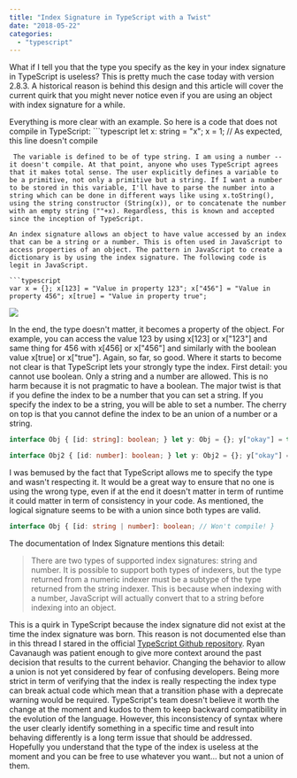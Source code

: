 ```yaml
---
title: "Index Signature in TypeScript with a Twist"
date: "2018-05-22"
categories: 
  - "typescript"
---
```


What if I tell you that the type you specify as the key in your index signature in TypeScript is useless? This is pretty much the case today with version 2.8.3. A historical reason is behind this design and this article will cover the current quirk that you might never notice even if you are using an object with index signature for a while.

Everything is more clear with an example. So here is a code that does not compile in TypeScript: ```typescript
let x: string = "x"; x = 1; // As expected, this line doesn't compile 
``` 
 The variable is defined to be of type string. I am using a number -- it doesn't compile. At that point, anyone who uses TypeScript agrees that it makes total sense. The user explicitly defines a variable to be a primitive, not only a primitive but a string. If I want a number to be stored in this variable, I'll have to parse the number into a string which can be done in different ways like using x.toString(), using the string constructor (String(x)), or to concatenate the number with an empty string (""+x). Regardless, this is known and accepted since the inception of TypeScript.

An index signature allows an object to have value accessed by an index that can be a string or a number. This is often used in JavaScript to access properties of an object. The pattern in JavaScript to create a dictionary is by using the index signature. The following code is legit in JavaScript.

```typescript
var x = {}; x[123] = "Value in property 123"; x["456"] = "Value in property 456"; x[true] = "Value in property true"; 
``` 


![](images/JavaScriptObjectStringNumberBoolean.png)

In the end, the type doesn't matter, it becomes a property of the object. For example, you can access the value 123 by using x[123] or x["123"] and same thing for 456 with x[456] or x["456"] and similarly with the boolean value x[true] or x["true"]. Again, so far, so good. Where it starts to become not clear is that TypeScript lets your strongly type the index. First detail: you cannot use boolean. Only a string and a number are allowed. This is no harm because it is not pragmatic to have a boolean. The major twist is that if you define the index to be a number that you can set a string. If you specify the index to be a string, you will be able to set a number. The cherry on top is that you cannot define the index to be an union of a number or a string.

```typescript
interface Obj { [id: string]: boolean; } let y: Obj = {}; y["okay"] = true; // string key: legit and compile y[123] = false; // number key: legit and compile

interface Obj2 { [id: number]: boolean; } let y: Obj2 = {}; y["okay"] = true; // string key: legit and compile y[123] = false; // number key: legit and compile 
``` 


I was bemused by the fact that TypeScript allows me to specify the type and wasn't respecting it. It would be a great way to ensure that no one is using the wrong type, even if at the end it doesn't matter in term of runtime it could matter in term of consistency in your code. As mentioned, the logical signature seems to be with a union since both types are valid.

```typescript
interface Obj { [id: string | number]: boolean; // Won't compile! } 
``` 


The documentation of Index Signature mentions this detail:

> There are two types of supported index signatures: string and number. It is possible to support both types of indexers, but the type returned from a numeric indexer must be a subtype of the type returned from the string indexer. This is because when indexing with a number, JavaScript will actually convert that to a string before indexing into an object.

This is a quirk in TypeScript because the index signature did not exist at the time the index signature was born. This reason is not documented else than in this thread I stared in the official [TypeScript Github repository](https://github.com/Microsoft/TypeScript/issues/23328). Ryan Cavanaugh was patient enough to give more context around the past decision that results to the current behavior. Changing the behavior to allow a union is not yet considered by fear of confusing developers. Being more strict in term of verifying that the index is really respecting the index type can break actual code which mean that a transition phase with a deprecate warning would be required. TypeScript's team doesn't believe it worth the change at the moment and kudos to them to keep backward compatibility in the evolution of the language. However, this inconsistency of syntax where the user clearly identify something in a specific time and result into behaving differently is a long term issue that should be addressed. Hopefully you understand that the type of the index is useless at the moment and you can be free to use whatever you want... but not a union of them.

